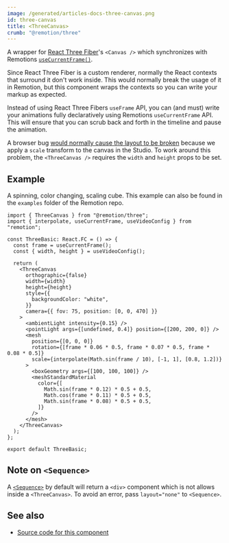 ```yaml
---
image: /generated/articles-docs-three-canvas.png
id: three-canvas
title: <ThreeCanvas>
crumb: "@remotion/three"
---
```


A wrapper for [React Three Fiber](https://github.com/pmndrs/react-three-fiber)'s `<Canvas />` which synchronizes with Remotions [`useCurrentFrame()`](/docs/use-current-frame).

Since React Three Fiber is a custom renderer, normally the React contexts that surround it don't work inside. This would normally break the usage of it in Remotion, but this component wraps the contexts so you can write your markup as expected.

Instead of using React Three Fibers `useFrame` API, you can (and must) write your animations fully declaratively using Remotions `useCurrentFrame` API. This will ensure that you can scrub back and forth in the timeline and pause the animation.

A browser bug [would normally cause the layout to be broken](https://github.com/pmndrs/react-three-fiber/issues/1394) because we apply a `scale` transform to the canvas in the Studio. To work around this problem, the `<ThreeCanvas />` requires the `width` and `height` props to be set.

## Example

A spinning, color changing, scaling cube. This example can also be found in the `examples` folder of the Remotion repo.

```tsx twoslash
import { ThreeCanvas } from "@remotion/three";
import { interpolate, useCurrentFrame, useVideoConfig } from "remotion";

const ThreeBasic: React.FC = () => {
  const frame = useCurrentFrame();
  const { width, height } = useVideoConfig();

  return (
    <ThreeCanvas
      orthographic={false}
      width={width}
      height={height}
      style={{
        backgroundColor: "white",
      }}
      camera={{ fov: 75, position: [0, 0, 470] }}
    >
      <ambientLight intensity={0.15} />
      <pointLight args={[undefined, 0.4]} position={[200, 200, 0]} />
      <mesh
        position={[0, 0, 0]}
        rotation={[frame * 0.06 * 0.5, frame * 0.07 * 0.5, frame * 0.08 * 0.5]}
        scale={interpolate(Math.sin(frame / 10), [-1, 1], [0.8, 1.2])}
      >
        <boxGeometry args={[100, 100, 100]} />
        <meshStandardMaterial
          color={[
            Math.sin(frame * 0.12) * 0.5 + 0.5,
            Math.cos(frame * 0.11) * 0.5 + 0.5,
            Math.sin(frame * 0.08) * 0.5 + 0.5,
          ]}
        />
      </mesh>
    </ThreeCanvas>
  );
};

export default ThreeBasic;
```

## Note on `<Sequence>`

A [`<Sequence>`](/docs/sequence) by default will return a `<div>` component which is not allows inside a `<ThreeCanvas>`. To avoid an error, pass `layout="none"` to `<Sequence>`.

## See also

- [Source code for this component](https://github.com/remotion-dev/remotion/blob/main/packages/three/src/ThreeCanvas.tsx)
